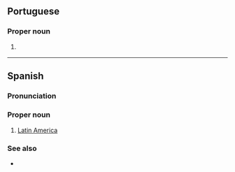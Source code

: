 ==Portuguese==

===Proper noun===
{{pt-proper noun|f|head=[[América]] [[latina|Latina]]}}

# {{l|en|Latin America}} {{gloss|parts of the Americas where Spanish or Portuguese are spoken}}

----

==Spanish==

===Pronunciation===
{{es-IPA}}

===Proper noun===
{{head|es|proper noun|g=f|head=[[América]] [[latina|Latina]]}}

# [[Latin America]] {{gloss|parts of the Americas where Spanish or Portuguese are spoken}}
#: {{syn|es|Latinoamérica|q1=Including all Romance languages|Hispanoamérica|q2=Hispanophone countries only|Iberoamérica|q3=Spanish- and Portuguese-speaking countries only}}

===See also===
* {{l|es|Sudamérica}}